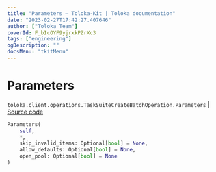 ```yaml
---
title: "Parameters — Toloka-Kit | Toloka documentation"
date: "2023-02-27T17:42:27.407646"
author: ["Toloka Team"]
coverId: F_bIcOYF9yjrxkPZrXc3
tags: ["engineering"]
ogDescription: ""
docsMenu: "tkitMenu"
---
```


# Parameters
`toloka.client.operations.TaskSuiteCreateBatchOperation.Parameters` | [Source code](https://github.com/Toloka/toloka-kit/blob/v1.1.4/src/client/operations.py#L315)

```python
Parameters(
    self,
    *,
    skip_invalid_items: Optional[bool] = None,
    allow_defaults: Optional[bool] = None,
    open_pool: Optional[bool] = None
)
```